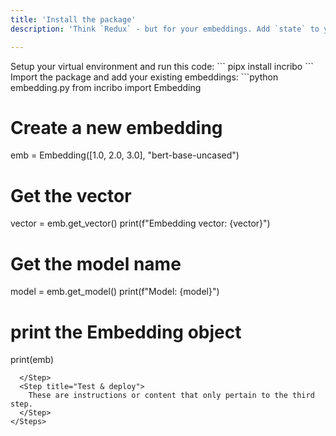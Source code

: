 ```yaml
---
title: 'Install the package'
description: 'Think `Redux` - but for your embeddings. Add `state` to your embeddings and transform the performance of your AI models' 

---
```

<Steps>
  <Step title="Install the python package">
    Setup your virtual environment and run this code:
```
pipx install incribo
```
  </Step>
  <Step title="Create stateful embeddings">
   Import the package and add your existing embeddings:
```python embedding.py
from incribo import Embedding

# Create a new embedding
emb = Embedding([1.0, 2.0, 3.0], "bert-base-uncased")

# Get the vector
vector = emb.get_vector()
print(f"Embedding vector: {vector}")

# Get the model name
model = emb.get_model()
print(f"Model: {model}")

# print the Embedding object 
print(emb)
```
  </Step>
  <Step title="Test & deploy">
    These are instructions or content that only pertain to the third step.
  </Step>
</Steps>







